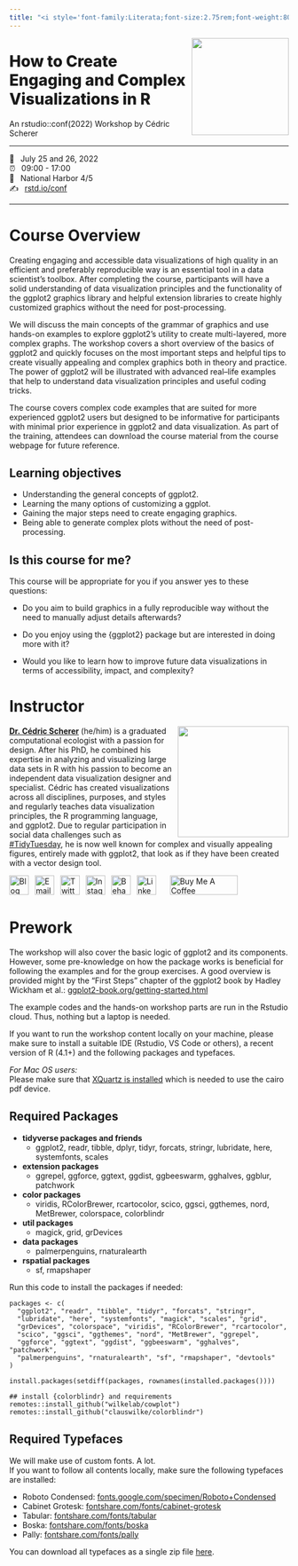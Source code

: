 ```yaml
---
title: "<i style='font-family:Literata;font-size:2.75rem;font-weight:800;line-height:.9;'>Graphic Design with ggplot2</i>"
---
```


![](images/logo.png){style="float:right;padding: 0 0 0 10px;" fig-alt="Course Hex Logo" width="175"}

<h1 style="font-weight:800;"> How to Create Engaging and Complex Visualizations in R</h1>

An rstudio::conf(2022) Workshop by Cédric Scherer

------------------------------------------------------------------------

<span class='code'>📆 &ensp;July 25 and 26, 2022</span>\
<span class='code'>⏰ &ensp;09:00 - 17:00</span>\
<span class='code'>🏨 &ensp;National Harbor 4/5</span>\
<span class='code'>✍️ &ensp;[rstd.io/conf](http://rstd.io/conf)</span>

------------------------------------------------------------------------

# Course Overview

Creating engaging and accessible data visualizations of high quality in an efficient and preferably reproducible way is an essential tool in a data scientist's toolbox. After completing the course, participants will have a solid understanding of data visualization principles and the functionality of the ggplot2 graphics library and helpful extension libraries to create highly customized graphics without the need for post-processing.

We will discuss the main concepts of the grammar of graphics and use hands-on examples to explore ggplot2's utility to create multi-layered, more complex graphs. The workshop covers a short overview of the basics of ggplot2 and quickly focuses on the most important steps and helpful tips to create visually appealing and complex graphics both in theory and practice. The power of ggplot2 will be illustrated with advanced real--life examples that help to understand data visualization principles and useful coding tricks.

The course covers complex code examples that are suited for more experienced ggplot2 users but designed to be informative for participants with minimal prior experience in ggplot2 and data visualization. As part of the training, attendees can download the course material from the course webpage for future reference.

## Learning objectives

-   Understanding the general concepts of ggplot2.
-   Learning the many options of customizing a ggplot.
-   Gaining the major steps need to create engaging graphics.
-   Being able to generate complex plots without the need of post-processing.

## Is this course for me?

This course will be appropriate for you if you answer yes to these questions:

-   Do you aim to build graphics in a fully reproducible way without the need to manually adjust details afterwards?

-   Do you enjoy using the {ggplot2} package but are interested in doing more with it?

-   Would you like to learn how to improve future data visualizations in terms of accessibility, impact, and complexity?


# Instructor

![](images/cedric.jpeg){style="float:right;padding: 0 0 0 10px;" fig-alt="Headshot of Dr. Cédric Scherer" width="200"}

[**Dr. Cédric Scherer**](http://cedricscherer.com/) (he/him) is a graduated computational ecologist with a passion for design. After his PhD, he combined his expertise in analyzing and visualizing large data sets in R with his passion to become an independent data visualization designer and specialist. Cédric has created visualizations across all disciplines, purposes, and styles and regularly teaches data visualization principles, the R programming language, and ggplot2. Due to regular participation in social data challenges such as [#TidyTuesday](https://github.com/rfordatascience/tidytuesday), he is now well known for complex and visually appealing figures, entirely made with ggplot2, that look as if they have been created with a vector design tool.

<div align="center">
<a href="https://www.cedricscherer.com"><img border="0" alt="Blog" src="https://assets.dryicons.com/uploads/icon/svg/4926/home.svg" width="35" height="35"></a>&ensp;
<a href="mailto:info@data-vizard.com"><img border="0" alt="Email" src="https://assets.dryicons.com/uploads/icon/svg/8009/02dc3a5c-6504-4347-85fb-3f510cfecc45.svg" width="35" height="35"></a>&ensp;
<a href="https://twitter.com/CedScherer"><img border="0" alt="Twitter" src="https://assets.dryicons.com/uploads/icon/svg/8385/c23f7ffc-ca8d-4246-8978-ce9f6d5bcc99.svg" width="35" height="35"></a>&ensp; 
<a href="https://www.instagram.com/cedscherer/"><img border="0" alt="Instagram" src="https://assets.dryicons.com/uploads/icon/svg/8330/62263227-bb78-4b42-a9a9-e222e0cc7b97.svg" width="35" height="35"></a>&ensp;
<a href="https://www.behance.net/cedscherer"><img border="0" alt="Behance" src="https://assets.dryicons.com/uploads/icon/svg/8264/04073ce3-5b98-4f32-88d3-82b2ef828066.svg" width="35" height="35"></a>&ensp;
<a href="https://www.linkedin.com/in/cedricpscherer/"><img border="0" alt="LinkedIn" src="https://assets.dryicons.com/uploads/icon/svg/8337/a347cd89-1662-4421-be90-58e5e8004eae.svg" width="35" height="35"></a>&ensp;&emsp;
<a href="https://www.buymeacoffee.com/z3tt" target="_blank"><img src="https://www.buymeacoffee.com/assets/img/guidelines/download-assets-sm-1.svg" alt="Buy Me A Coffee" style="height: 35px !important;width: 122px !important;" ></a>
</div>

# Prework

The workshop will also cover the basic logic of ggplot2 and its components. However, some pre-knowledge on how the package works is beneficial for following the examples and for the group exercises. A good overview is provided might by the "First Steps" chapter of the ggplot2 book by Hadley Wickham et al.: [ggplot2-book.org/getting-started.html](https://ggplot2-book.org/getting-started.html)

The example codes and the hands-on workshop parts are run in the Rstudio cloud. Thus, nothing but a laptop is needed.

If you want to run the workshop content locally on your machine, please make sure to install a suitable IDE (Rstudio, VS Code or others), a recent version of R (4.1+) and the following packages and typefaces.

*For Mac OS users:*  
Please make sure that [XQuartz is installed](https://www.xquartz.org/) which is needed to use the cairo pdf device.

## Required Packages

-   **tidyverse packages and friends**
    -   ggplot2, readr, tibble, dplyr, tidyr, forcats, stringr, lubridate, here, systemfonts, scales
-   **extension packages**
    -   ggrepel, ggforce, ggtext, ggdist, ggbeeswarm, gghalves, ggblur, patchwork
-   **color packages**
    -   viridis, RColorBrewer, rcartocolor, scico, ggsci, ggthemes, nord, MetBrewer, colorspace, colorblindr
-   **util packages**
    -   magick, grid, grDevices
-   **data packages**
    -   palmerpenguins, rnaturalearth
-   **rspatial packages**
    -   sf, rmapshaper

Run this code to install the packages if needed:

    packages <- c(
      "ggplot2", "readr", "tibble", "tidyr", "forcats", "stringr",
      "lubridate", "here", "systemfonts", "magick", "scales", "grid",
      "grDevices", "colorspace", "viridis", "RColorBrewer", "rcartocolor",
      "scico", "ggsci", "ggthemes", "nord", "MetBrewer", "ggrepel",
      "ggforce", "ggtext", "ggdist", "ggbeeswarm", "gghalves", "patchwork", 
      "palmerpenguins", "rnaturalearth", "sf", "rmapshaper", "devtools"
    )

    install.packages(setdiff(packages, rownames(installed.packages())))  

    ## install {colorblindr} and requirements
    remotes::install_github("wilkelab/cowplot")
    remotes::install_github("clauswilke/colorblindr")

## Required Typefaces

We will make use of custom fonts. A lot.  
If you want to follow all contents locally, make sure the following typefaces are installed:

-   Roboto Condensed: <a href='www.fonts.google.com/specimen/Roboto+Condensed' target="_blank">fonts.google.com/specimen/Roboto+Condensed</a>
-   Cabinet Grotesk:  <a href='www.fontshare.com/fonts/cabinet-grotesk' target="_blank">fontshare.com/fonts/cabinet-grotesk</a>
-   Tabular:  <a href='www.fontshare.com/fonts/tabular' target="_blank">fontshare.com/fonts/tabular</a>
-   Boska:  <a href='(www.fontshare.com/fonts/boska' target="_blank">fontshare.com/fonts/boska</a>
-   Pally:  <a href='www.fontshare.com/fonts/pally' target="_blank">fontshare.com/fonts/pally</a>

You can download all typefaces as a single zip file [here](ggplot2-course-fonts.zip).

